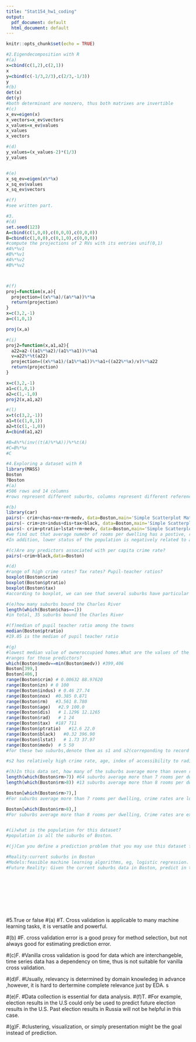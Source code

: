 ```yaml
---
title: "Stat154_hw1_coding"
output:
  pdf_document: default
  html_document: default
---
```



```r
knitr::opts_chunk$set(echo = TRUE)
```

```r
#2.Eigendecomposition with R
#(a)
x=cbind(c(1,2),c(2,1))
x
y=cbind(c(-1/3,2/3),c(2/3,-1/3))
y
#(b)
det(x)
det(y)
#both determinant are nonzero, thus both matrixes are invertible
#(c)
x_ev=eigen(x)
x_vectors=x_ev$vectors
x_values=x_ev$values
x_values
x_vectors

#(d)
y_values=(x_values-2)*(1/3)
y_values


#(e)
x_sq_ev=eigen(x%*%x)
x_sq_ev$values
x_sq_ev$vectors

#(f)
#see written part.
```




```r
#3.
#(d)
set.seed(123)
A=cbind(c(1,0,0),c(0,0,0),c(0,0,0))
B=cbind(c(1,0,0),c(0,1,0),c(0,0,0))
#compute the projections of 2 RVs with its entries unif(0,1)
#A%*%v1
#B%*%v1
#A%*%v2
#B%*%v2



#(f)
proj=function(x,a){
  projection=((x%*%a)/(a%*%a))%*%a
  return(projection)
}
x=c(3,2,-1)
a=c(1,0,1)

proj(x,a)

#(i)
proj2=function(x,a1,a2){
  a22=a2-((a1%*%a2)/(a1%*%a1))%*%a1
  v=a22%*%t(a22)
  projection=((x%*%a1)/(a1%*%a1))%*%a1+((a22%*%x)/v)%*%a22
  return(projection)
}

x=c(3,2,-1)
a1=c(1,0,1)
a2=c(1,-1,0)
proj2(x,a1,a2)

#(l)
x=t(c(3,2,-1))
a1=t(c(1,0,1))
a2=t(c(1,-1,0))
A=cbind(a1,a2)

#B=A%*%(inv((t(A)%*%A)))%*%t(A)
#C=B%*%x
#C

```

```r
#4.Exploring a dataset with R
library(MASS)
Boston
?Boston
#(a)
#506 rows and 14 columns
#rows represent different suburbs, columns represent different referencing indexes for the house which affects the suburbs, such as crime rate, average number of rooms, lower status of the population(percent) etc. 

#(b)
library(car)
pairs(~ crim+chas+nox+rm+medv, data=Boston,main='Simple Scatterplot Matrix')
pairs(~ crim+zn+indus+dis+tax+black, data=Boston,main='Simple Scatterplot Matrix')
pairs(~ crim+ptratio+lstat+rm+medv, data=Boston,main='Simple Scatterplot Matrix')
#we find out that average numebr of rooms per dwelling has a postive, roughly linear relationship with median value of owner-oppupied homes. 
#In addition, lower status of the population is negatively related to average number of rooms per dwelling. median value of owner occupied homes is negatively related to average number of rooms per dwelling as well. 

#(c)Are any predictors associated with per capita crime rate? 
pairs(~crim+black,data=Boston)

#(d)
#range of high crime rates? Tax rates? Pupil-teacher ratios? 
boxplot(Boston$crim)
boxplot(Boston$ptratio)
boxplot(Boston$tax)
#according to boxplot, we can see that several suburbs have particular high crime rate commpared to majority of suburbs. For tax rates, some of the suburbs have higher tax rates, for pupil-teacher ratios, there are also suburbs which have particualr high ratios than other suburbs.

#(e)how many suburbs bound the Charles River
length(which(Boston$chas==1))
#in total, 35 suburbs bound the Charles River

#(f)median of pupil teacher ratio among the towns
median(Boston$ptratio)
#19.05 is the median of pupil teacher ratio

#(g)
#lowest median value of owneroccupied homes.What are the values of the other predictors for that suburb, and how do those values compare to the overall
#ranges for those predictors?
which(Boston$medv==min(Boston$medv)) #399,406
Boston[399,]
Boston[406,]
range(Boston$crim) # 0.00632 88.97620
range(Boston$zn) # 0 100
range(Boston$indus) # 0.46 27.74
range(Boston$nox)  #0.385 0.871
range(Boston$rm)   #3.561 8.780
range(Boston$age)   #2.9 100.0
range(Boston$dis)   # 1.1296 12.1265
range(Boston$rad)   # 1 24
range(Boston$tax)  #187 711
range(Boston$ptratio)   #12.6 22.0
range(Boston$black)   #0.32 396.90
range(Boston$lstat)   # 1.73 37.97
range(Boston$medv)  # 5 50
#for these two suburbs,denote them as s1 and s2(correponding to record 399 and record 406). s1 has extremely low proportion of residential land zoned for lots, extremely big age, extremely high index of accessibility to radial highways,relatively high property tax,pupil-teacher ratio,and lower status of population. It also has extremely high proportion of black. 

#s2 has relatively high crime rate, age, index of accessibility to radial highways.Low distances to 5 Boston employment centers. Relatively high pupil teacher ratio, black proportion and lower status of population. 

#(h)In this data set, how many of the suburbs average more than seven rooms per dwelling? More than eight rooms per dwelling?comment on those. 
length(which(Boston$rm>7)) #64 suburbs average more than 7 rooms per dwelling.
length(which(Boston$rm>8)) #13 suburbs average more than 8 rooms per dwelling

Boston[which(Boston$rm>7),]
#For suburbs average more than 7 rooms per dwelling, crime rates are low, index of accessibility to radial highways are small, black proportion are high, lower status of popultaion are small. 

Boston[which(Boston$rm>8),]
#For suburbs average more than 8 rooms per dwelling, Crime rates are extremely low, most of the houses have age over 70 years, index of accessibility to radial highways are small,black proportion are high, lower status of popultaion are small. 


#(i)what is the population for this dataset? 
#population is all the suburbs of Boston. 

#(j)Can you define a prediction problem that you may use this dataset for? Describe it in the framing of the three-circle representation discussed in the class.

#Reality:current suburbs in Boston
#Models:feasible machine learning algorithms, eg, logistic regression. 
#Future Reality: Given the current suburbs data in Boston, predict in the future, if a new suburb will be estalished very closly to 5 Boston employment ceneters, also it has a good accessibility to highways, will the suburbs be occupied by big proportion of lower status of population? 










```

#5.True or false
#(a)
#T. Cross validation is applicable to many machine learning tasks, it is versatile and powerful. 

#(b)
#F. cross validation error is a good proxy for method selection, but not always good for estimating prediction error. 

#(c)F. 
#Vanilla cross validation is good for data which are interchangeble, time series data has a dependency on time, thus is not suitable for vanilla cross validation. 

#(d)F. 
#Usually, relevancy is determined by domain knowledeg in advance ,however, it is hard to dertermine complete relevance just by EDA. s

#(e)F.
#Data collection is essential for data analysis. 
#(f)T.
#For example, election results in the U.S could only be used to predict future election results in the U.S. Past election results in Russia will not be helpful in this case.

#(g)F.
#clustering, visualization, or simply presentation might be the goal instead of prediction. 

